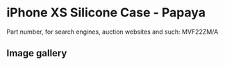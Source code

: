 
# iPhone XS Silicone Case - Papaya

Part number, for search engines, auction websites and such: MVF22ZM/A

## Image gallery

<div style={{ width: "768px" }}>
  <GalleryComponent
    images={[
      {
        original: "/everysource/MVF22.webp",
        thumbnail: "/everypreview/MVF22.webp",
      },
      {
        original: "/everysource/MVF22_AV1_GOLD.webp",
        thumbnail: "/everypreview/MVF22_AV1_GOLD.webp",
      },
      {
        original: "/everysource/MVF22_AV1_SILVER.webp",
        thumbnail: "/everypreview/MVF22_AV1_SILVER.webp",
      },
      {
        original: "/everysource/MVF22_AV1_SPACE_GRAY.webp",
        thumbnail: "/everypreview/MVF22_AV1_SPACE_GRAY.webp",
      },
      {
        original: "/everysource/MVF22_AV2.webp",
        thumbnail: "/everypreview/MVF22_AV2.webp",
      }
    ]}
  />
</div>